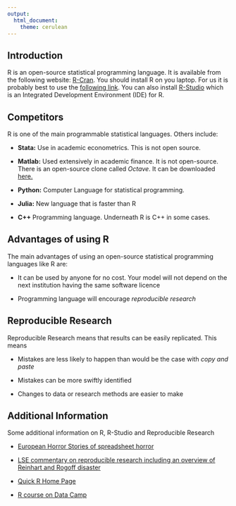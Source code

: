```yaml
---
output: 
  html_document: 
    theme: cerulean
---
```

## Introduction

R is an open-source statistical programming language.  It is available from the following website: [R-Cran](http://www.r-project.org/). You should install R on you laptop.  For us it is probably best to use the [following link](http://www.stats.bris.ac.uk/R/).  You can also install [R-Studio](https://www.rstudio.com/) which is an Integrated Development Environment (IDE) for R. 

## Competitors


R is one of the main programmable statistical languages.  Others include:

* **Stata:**  Use in academic econometrics. This is not open source.

* **Matlab:**  Used extensively in academic finance.  It is not open-source.  There is an open-source clone called *Octave*.  It can be downloaded [here.](https://www.gnu.org/software/octave/)

* **Python:** Computer Language for statistical programming.  

* **Julia:**  New language that is faster than R

* **C++**  Programming language.  Underneath R is C++ in some cases. 

## Advantages of using R

The main advantages of using an open-source statistical programming languages like R are:

* It can be used by anyone for no cost.  Your model will not depend on the next institution having the same software licence

* Programming language will encourage *reproducible research*

## Reproducible Research

Reproducible Research means that results can be easily replicated.  This means

* Mistakes are less likely to happen than would be the case with *copy and paste*

* Mistakes can be more swiftly identified

* Changes to data or research methods are easier to make

##  Additional Information

Some additional information on R, R-Studio and Reproducible Research 

* [European Horror Stories of spreadsheet horror](https://eusprig.org/research-info/horror-stories/)

* [LSE commentary on reproducible research including an overview of Reinhart and Rogoff disaster](http://blogs.lse.ac.uk/impactofsocialsciences/2013/10/23/open-data-in-economics-the-basis-of-reproducible-research/)

* [Quick R Home Page](https://www.statmethods.net/)

* [R course on Data Camp](https://www.datacamp.com/courses/free-introduction-to-r)
